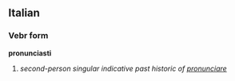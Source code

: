 ==Italian==
===Vebr form===
'''pronunciasti'''

# ''second-person singular indicative past historic of [[pronunciare]]''